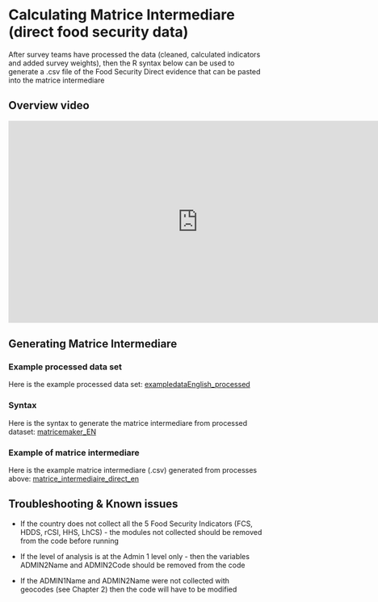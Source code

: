 # Calculating Matrice Intermediare (direct food security data)

After survey teams have processed the data (cleaned, calculated indicators and added survey weights), then the R syntax below can be used to generate a .csv file of the Food Security Direct evidence that can be pasted into the matrice intermediare

## Overview video 

<iframe width="750" height="400" src="https://www.youtube.com/embed/MfELnjz2G8E" frameborder="0" allowfullscreen></iframe>


## Generating Matrice Intermediare

### Example processed data set

Here is the example processed data set:
[exampledataEnglish_processed](https://github.com/WFP-VAM/RBD_FS_CH_guide_EN/blob/master/example_datasets/exampledataEnglish_processed.sav) 

### Syntax

Here is the syntax to generate the matrice intermediare from processed dataset:
[matricemaker_EN](https://github.com/WFP-VAM/RBD_FS_CH_guide_EN/blob/master/syntax/matricemaker_EN.R) 


### Example of matrice intermediare 

Here is the example matrice intermediare (.csv) generated from processes above:
[matrice_intermediaire_direct_en](https://github.com/WFP-VAM/RBD_FS_CH_guide_EN/blob/master/outputs/matrice_intermediaire_direct_en.csv) 

## Troubleshooting & Known issues

- If the country does not collect all the 5 Food Security Indicators (FCS, HDDS, rCSI, HHS, LhCS) - the modules not collected should be removed from the code before running

- If the level of analysis is at the Admin 1 level only - then the variables ADMIN2Name and ADMIN2Code should be removed from the code

- If the ADMIN1Name and ADMIN2Name were not collected with geocodes (see Chapter 2) then the code will have to be modified 
